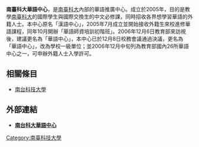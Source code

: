 {{unreferenced|time=2018-09-02T11:37:16+00:00}}
'''南臺科大華語中心'''，是[[南臺科大|南臺科大]]內部的華語推廣中心。成立於2005年，目的是教學[[南臺科大|南臺科大]]的國際學生與國際交換生的中文必修課，同時招收各界想學習華語的外籍人士。本中心原名「漢語中心」，2005年7月成立並開始接收外籍生來校進修華語課程，同年10月開辦「華語師資培訓初階班」。2006年12月6日教育部來訪視後，建議更名為「華語中心」，本中心已於12月8日校務會議通過決議，更名為「華語中心」，改為學校一級單位；並2006年12月中旬列為教育部國內26所華語中心之一，可申辦外籍人士入學許可。

==相關條目==
*[[南台科技大學|南台科技大學]]

==外部連結==
*[http://clc.stust.edu.tw/tc '''南台科大華語中心''']{{Wayback|url=http://clc.stust.edu.tw/tc |date=20171011232959 }}

{{臺灣教育小作品}}

[[Category:南臺科技大學|Category:南臺科技大學]]